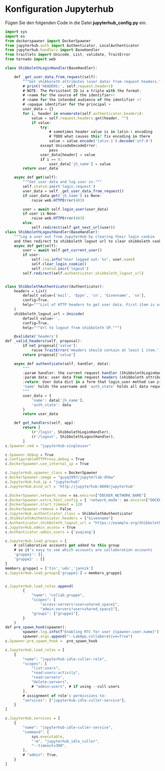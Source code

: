 # Konfiguration Jupyterhub
Fügen Sie den folgenden Code in die Datei **jupyterhub_config.py** ein.
```js
import sys
import os
from dockerspawner import DockerSpawner
from jupyterhub.auth import Authenticator, LocalAuthenticator
from jupyterhub.handlers import BaseHandler
from traitlets import Unicode, List, validate, TraitError
from tornado import web

class ShibbolethLoginHandler(BaseHandler):

    def _get_user_data_from_request(self):
        """Get shibboleth attributes (user data) from request headers."""
        # print('HEADERS:', self.request.headers)
        # NOTE: The Persistent ID is a triple with the format:
        # <name for the source of the identifier>!
        # <name for the intended audience of the identifier >!
        # <opaque identifier for the principal >
        user_data = {}
        for i, header in enumerate(self.authenticator.headers):
            value = self.request.headers.get(header, "")
            if value:
                try:
                    # sometimes header value is in latin-1 encoding
                    # TODO what causes this? fix encoding in there
                    value = value.encode('latin-1').decode('utf-8')
                except UnicodeDecodeError:
                    pass
                user_data[header] = value
                if i == 0:
                    user_data['jh_name'] = value
        return user_data

    async def get(self):
        """Get user data and log user in."""
        self.statsd.incr('login.request')
        user_data = self._get_user_data_from_request()
        if user_data.get('jh_name') is None:
            raise web.HTTPError(403)

        user = await self.login_user(user_data)
        if user is None:
            raise web.HTTPError(403)
        else:
            self.redirect(self.get_next_url(user))
class ShibbolethLogoutHandler(BaseHandler):
    """Log a user out from JupyterHub by clearing their login cookie
    and then redirect to shibboleth logout url to clear shibboleth cookie."""
    async def get(self):
        user = await self.get_current_user()
        if user:
            self.log.info("User logged out: %s", user.name)
            self.clear_login_cookie()
            self.statsd.incr('logout')
        self.redirect(self.authenticator.shibboleth_logout_url)


class ShibbolethAuthenticator(Authenticator):
    headers = List(
        default_value=['mail', 'Eppn', 'cn', 'Givenname', 'sn'],
        config=True,
        help="""List of HTTP headers to get user data. First item is used as unique user name."""
    )
    shibboleth_logout_url = Unicode(
        default_value='',
        config=True,
        help="""Url to logout from shibboleth SP.""")

    @validate('headers')
def _valid_headers(self, proposal):
        if not proposal['value']:
            raise TraitError('Headers should contain at least 1 item.')
        return proposal['value']

    async def authenticate(self, handler, data):
        """
        :param handler: the current request handler (ShibbolethLoginHandler)
        :param data: user data from request headers (shibboleth attributes)
        :return: User data dict in a form that login_user method can process it.
        'name' holds the username and 'auth_state' holds all data requested from shibboleth.
        """
        user_data = {
            'name': data['jh_name'],
            'auth_state': data
        }
        return user_data

    def get_handlers(self, app):
        return [
            (r'/login', ShibbolethLoginHandler),
            (r'/logout', ShibbolethLogoutHandler),
        ]
c.Spawner.cmd = "jupyterhub-singleuser"

c.Spawner.debug = True
c.ConfigurableHTTPProxy.debug = True
c.DockerSpawmer.use_internal_ip = True

c.JupyterHub.spawner_class = DockerSpawner
c.DockerSpawner.image = "guyq1997/jupyterlab-dhbw"
c.JupyterHub.hub_ip = "jupyterhub"
c.JupyterHub.bind_url = 'http://jupyterhub:8000/jupyterhub'

c.DockerSpawner.network_name = os.environ["DOCKER_NETWORK_NAME"]
c.DockerSpawner.extra_host_config = { 'network_mode': os.environ["DOCKER_NETWORK_NAME"] }
c.DockerSpawner.start_timeout = 120
c.DockerSpawner.remove = False
c.JupyterHub.authenticator_class = ShibbolethAuthenticator
c.ShibbolethAuthenticator.headers = ["Givenname"]
c.Authenticator.shibboleth_logout_url = "https://example.org/Shibboleth.sso/Logout"
c.JupyterHub.admin_access = True
c.Authenticator.admin_users = {'yuqiang'}

c.JupyterHub.load_groups = {
    # collaborative accounts get added to this group
    # so it's easy to see which accounts are collaboration accounts
    'gruppe1': [],
    'gruppe2' : []
}
members_gruppe1 = ['tin','udo','jannik']
c.JupyterHub.load_groups['gruppe1'] = members_gruppe1


c.JupyterHub.load_roles.append(
        {
            "name": "collab_gruppe",
            "scopes": [
                "access:servers!user=shared_space1",
                "admin:servers!user=shared_space1"],
            "groups": ["gruppe1"],
        }
    )
def pre_spawn_hook(spawner):
        spawner.log.info(f"Enabling RTC for user {spawner.user.name}")
        spawner.args.append("--LabApp.collaborative=True")
c.Spawner.pre_spawn_hook =  pre_spawn_hook

c.JupyterHub.load_roles = [
    {
        "name": "jupyterhub-idle-culler-role",
        "scopes": [
            "list:users",
            "read:users:activity",
            "read:servers",
            "delete:servers",
            # "admin:users", # if using --cull-users
        ],
        # assignment of role's permissions to:
        "services": ["jupyterhub-idle-culler-service"],
    }
]

c.JupyterHub.services = [
    {
        "name": "jupyterhub-idle-culler-service",
        "command": [
            sys.executable,
            "-m", "jupyterhub_idle_culler",
            "--timeout=300",
        ],
        # "admin": True,
    }
]
```